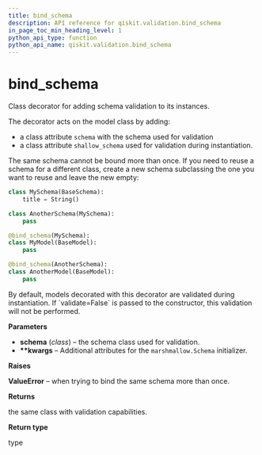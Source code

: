 ```yaml
---
title: bind_schema
description: API reference for qiskit.validation.bind_schema
in_page_toc_min_heading_level: 1
python_api_type: function
python_api_name: qiskit.validation.bind_schema
---
```


<span id="bind-schema" />

# bind\_schema

<Function id="qiskit.validation.bind_schema" isDedicatedPage={true} github="https://github.com/qiskit/qiskit/tree/stable/0.14/qiskit/validation/base.py" signature="bind_schema(schema, **kwargs)">
  Class decorator for adding schema validation to its instances.

  The decorator acts on the model class by adding:

  *   a class attribute `schema` with the schema used for validation
  *   a class attribute `shallow_schema` used for validation during instantiation.

  The same schema cannot be bound more than once. If you need to reuse a schema for a different class, create a new schema subclassing the one you want to reuse and leave the new empty:

  ```python
  class MySchema(BaseSchema):
      title = String()

  class AnotherSchema(MySchema):
      pass

  @bind_schema(MySchema):
  class MyModel(BaseModel):
      pass

  @bind_schema(AnotherSchema):
  class AnotherModel(BaseModel):
      pass
  ```

  <Admonition title="Note" type="note">
    By default, models decorated with this decorator are validated during instantiation. If `validate=False` is passed to the constructor, this validation will not be performed.
  </Admonition>

  **Parameters**

  *   **schema** (*class*) – the schema class used for validation.
  *   **\*\*kwargs** – Additional attributes for the `marshmallow.Schema` initializer.

  **Raises**

  **ValueError** – when trying to bind the same schema more than once.

  **Returns**

  the same class with validation capabilities.

  **Return type**

  type
</Function>

